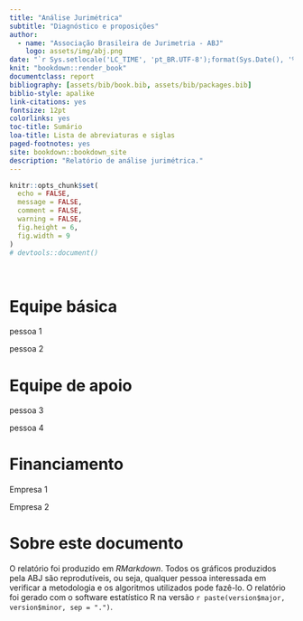 ```yaml
---
title: "Análise Jurimétrica"
subtitle: "Diagnóstico e proposições"
author:
  - name: "Associação Brasileira de Jurimetria - ABJ"
    logo: assets/img/abj.png
date: "`r Sys.setlocale('LC_TIME', 'pt_BR.UTF-8');format(Sys.Date(), '%d de %B de %Y')`"
knit: "bookdown::render_book"
documentclass: report
bibliography: [assets/bib/book.bib, assets/bib/packages.bib]
biblio-style: apalike
link-citations: yes
fontsize: 12pt
colorlinks: yes
toc-title: Sumário
loa-title: Lista de abreviaturas e siglas
paged-footnotes: yes
site: bookdown::bookdown_site
description: "Relatório de análise jurimétrica."
---
```


```r
knitr::opts_chunk$set(
  echo = FALSE, 
  message = FALSE, 
  comment = FALSE, 
  warning = FALSE, 
  fig.height = 6, 
  fig.width = 9
)
# devtools::document()
```

<div style="visibility: hidden" class="page-break-before">

<abbr title = "Associação Brasileira de Jurimetria">ABJ</abbr>

</div>

<div class="equipe">

# Equipe básica {-}

pessoa 1

pessoa 2

# Equipe de apoio {-}

pessoa 3

pessoa 4

# Financiamento {-}

Empresa 1

Empresa 2

</div>

\newpage

# Sobre este documento {-}

O relatório foi produzido em *RMarkdown*. Todos os gráficos produzidos pela ABJ são reprodutíveis, ou seja, qualquer pessoa interessada em verificar a metodologia e os algoritmos utilizados pode fazê-lo. O relatório foi gerado com o software estatístico R na versão `r paste(version$major, version$minor, sep = ".")`.

\newpage
